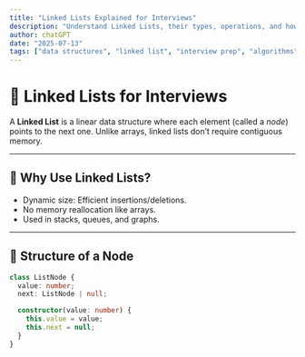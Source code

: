 ```yaml
---
title: "Linked Lists Explained for Interviews"
description: "Understand Linked Lists, their types, operations, and how to ace interview questions with clear code examples."
author: chatGPT
date: "2025-07-13"
tags: ["data structures", "linked list", "interview prep", "algorithms"]
---
```


# 🔗 Linked Lists for Interviews

A **Linked List** is a linear data structure where each element (called a _node_) points to the next one. Unlike arrays, linked lists don’t require contiguous memory.

---

## 🧠 Why Use Linked Lists?

- Dynamic size: Efficient insertions/deletions.
- No memory reallocation like arrays.
- Used in stacks, queues, and graphs.

---

## 🧱 Structure of a Node

```ts
class ListNode {
  value: number;
  next: ListNode | null;

  constructor(value: number) {
    this.value = value;
    this.next = null;
  }
}
```
